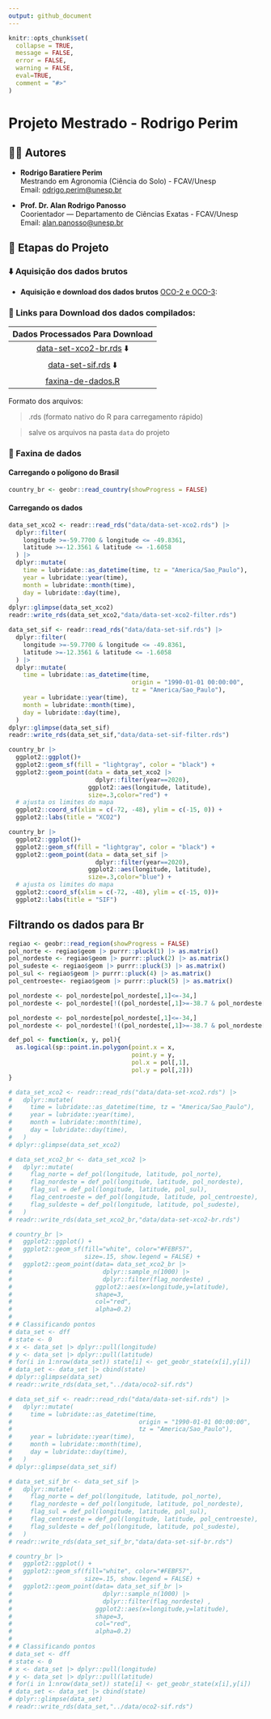 ```yaml
---
output: github_document
---
```


<!-- README.md is generated from README.Rmd. Please edit that file -->

```r
knitr::opts_chunk$set(
  collapse = TRUE,
  message = FALSE,
  error = FALSE,
  warning = FALSE,
  eval=TRUE,
  comment = "#>"
)
```

# Projeto Mestrado - Rodrigo Perim
## 👨‍🔬 Autores

-   **Rodrigo Baratiere Perim**\
    Mestrando em Agronomia (Ciência do Solo) - FCAV/Unesp\
    Email: [odrigo.perim\@unesp.br](mailto:rodrigo.perim@unesp.br)


-   **Prof. Dr. Alan Rodrigo Panosso**\
    Coorientador — Departamento de Ciências Exatas - FCAV/Unesp\
    Email: [alan.panosso\@unesp.br](mailto:alan.panosso@unesp.br)

## 📁 Etapas do Projeto

### ⬇️ Aquisição dos dados brutos

 - **Aquisição e download dos dados brutos** 
[OCO-2 e OCO-3](https://disc.gsfc.nasa.gov):
   
    
    
### 🔗 Links para Download dos dados compilados:

| Dados Processados Para Download
| :---: 
| [data-set-xco2-br.rds](https://drive.google.com/file/d/1iq97nQyR-kKMEygV6C-2OsKE41mIkLF5/view?usp=sharing)  ⬇️  
| [data-set-sif.rds](https://drive.google.com/file/d/1Tvy4T2O3YwY9sQwvHnDD3sZWkoqvwZbw/view?usp=sharing)  ⬇️ 
| [faxina-de-dados.R](https://raw.githubusercontent.com/arpanosso/projeto-mestrado-perim/refs/heads/master/data-raw/faxina-de-dados.R)

Formato dos arquivos:

 > .rds (formato nativo do R para carregamento rápido)
 
 > salve os arquivos na pasta `data` do projeto
 
### 🧹 Faxina de dados


#### Carregando o polígono do Brasil

```r
country_br <- geobr::read_country(showProgress = FALSE)
```


#### Carregando os dados

```r
data_set_xco2 <- readr::read_rds("data/data-set-xco2.rds") |> 
  dplyr::filter(
    longitude >=-59.7700 & longitude <= -49.8361,
    latitude >=-12.3561 & latitude <= -1.6058
  ) |> 
  dplyr::mutate(
    time = lubridate::as_datetime(time, tz = "America/Sao_Paulo"),
    year = lubridate::year(time),
    month = lubridate::month(time),
    day = lubridate::day(time),
  ) 
dplyr::glimpse(data_set_xco2)
readr::write_rds(data_set_xco2,"data/data-set-xco2-filter.rds")
```


```r
data_set_sif <- readr::read_rds("data/data-set-sif.rds") |> 
  dplyr::filter(
    longitude >=-59.7700 & longitude <= -49.8361,
    latitude >=-12.3561 & latitude <= -1.6058
  ) |>  
  dplyr::mutate(
    time = lubridate::as_datetime(time, 
                                  origin = "1990-01-01 00:00:00",
                                  tz = "America/Sao_Paulo"),
    year = lubridate::year(time),
    month = lubridate::month(time),
    day = lubridate::day(time),
  )
dplyr::glimpse(data_set_sif)
readr::write_rds(data_set_sif,"data/data-set-sif-filter.rds")
```


```r
country_br |> 
  ggplot2::ggplot()+
  ggplot2::geom_sf(fill = "lightgray", color = "black") +
  ggplot2::geom_point(data = data_set_xco2 |> 
                        dplyr::filter(year==2020),
                      ggplot2::aes(longitude, latitude),
                      size=.3,color="red") +
  # ajusta os limites do mapa
  ggplot2::coord_sf(xlim = c(-72, -48), ylim = c(-15, 0)) +
  ggplot2::labs(title = "XCO2")
```


```r
country_br |> 
  ggplot2::ggplot()+
  ggplot2::geom_sf(fill = "lightgray", color = "black") +
  ggplot2::geom_point(data = data_set_sif |> 
                        dplyr::filter(year==2020),
                      ggplot2::aes(longitude, latitude),
                      size=.3,color="blue") +
  # ajusta os limites do mapa
  ggplot2::coord_sf(xlim = c(-72, -48), ylim = c(-15, 0))+
  ggplot2::labs(title = "SIF")
```
## Filtrando os dados para Br

```r
regiao <- geobr::read_region(showProgress = FALSE)
pol_norte <- regiao$geom |> purrr::pluck(1) |> as.matrix()
pol_nordeste <- regiao$geom |> purrr::pluck(2) |> as.matrix()
pol_sudeste <- regiao$geom |> purrr::pluck(3) |> as.matrix()
pol_sul <- regiao$geom |> purrr::pluck(4) |> as.matrix()
pol_centroeste<- regiao$geom |> purrr::pluck(5) |> as.matrix()

pol_nordeste <- pol_nordeste[pol_nordeste[,1]<=-34,]
pol_nordeste <- pol_nordeste[!((pol_nordeste[,1]>=-38.7 & pol_nordeste[,1]<=-38.6) & pol_nordeste[,2]<= -15),]

pol_nordeste <- pol_nordeste[pol_nordeste[,1]<=-34,]
pol_nordeste <- pol_nordeste[!((pol_nordeste[,1]>=-38.7 & pol_nordeste[,1]<=-38.6) & pol_nordeste[,2]<= -15),]
```

```r
def_pol <- function(x, y, pol){
  as.logical(sp::point.in.polygon(point.x = x,
                                  point.y = y,
                                  pol.x = pol[,1],
                                  pol.y = pol[,2]))
}
```


```r
# data_set_xco2 <- readr::read_rds("data/data-set-xco2.rds") |> 
#   dplyr::mutate(
#     time = lubridate::as_datetime(time, tz = "America/Sao_Paulo"),
#     year = lubridate::year(time),
#     month = lubridate::month(time),
#     day = lubridate::day(time),
#   ) 
# dplyr::glimpse(data_set_xco2)
```

```r
# data_set_xco2_br <- data_set_xco2 |>
#   dplyr::mutate(
#     flag_norte = def_pol(longitude, latitude, pol_norte),
#     flag_nordeste = def_pol(longitude, latitude, pol_nordeste),
#     flag_sul = def_pol(longitude, latitude, pol_sul),
#     flag_centroeste = def_pol(longitude, latitude, pol_centroeste),
#     flag_suldeste = def_pol(longitude, latitude, pol_sudeste),
#   )
# readr::write_rds(data_set_xco2_br,"data/data-set-xco2-br.rds")
```

```r
# country_br |>
#   ggplot2::ggplot() +
#   ggplot2::geom_sf(fill="white", color="#FEBF57",
#                    size=.15, show.legend = FALSE) +
#   ggplot2::geom_point(data= data_set_xco2_br |>
#                         dplyr::sample_n(1000) |>
#                         dplyr::filter(flag_nordeste) ,
#                       ggplot2::aes(x=longitude,y=latitude),
#                       shape=3,
#                       col="red",
#                       alpha=0.2)
# 
# # Classificando pontos
# data_set <- dff
# state <- 0
# x <- data_set |> dplyr::pull(longitude)
# y <- data_set |> dplyr::pull(latitude)
# for(i in 1:nrow(data_set)) state[i] <- get_geobr_state(x[i],y[i])
# data_set <- data_set |> cbind(state)
# dplyr::glimpse(data_set)
# readr::write_rds(data_set,"../data/oco2-sif.rds")
```
```r
# data_set_sif <- readr::read_rds("data/data-set-sif.rds") |> 
#   dplyr::mutate(
#     time = lubridate::as_datetime(time, 
#                                   origin = "1990-01-01 00:00:00",
#                                   tz = "America/Sao_Paulo"),
#     year = lubridate::year(time),
#     month = lubridate::month(time),
#     day = lubridate::day(time),
#   )
# dplyr::glimpse(data_set_sif)
```

```r
# data_set_sif_br <- data_set_sif |>
#   dplyr::mutate(
#     flag_norte = def_pol(longitude, latitude, pol_norte),
#     flag_nordeste = def_pol(longitude, latitude, pol_nordeste),
#     flag_sul = def_pol(longitude, latitude, pol_sul),
#     flag_centroeste = def_pol(longitude, latitude, pol_centroeste),
#     flag_suldeste = def_pol(longitude, latitude, pol_sudeste),
#   )
# readr::write_rds(data_set_sif_br,"data/data-set-sif-br.rds")
```

```r
# country_br |>
#   ggplot2::ggplot() +
#   ggplot2::geom_sf(fill="white", color="#FEBF57",
#                    size=.15, show.legend = FALSE) +
#   ggplot2::geom_point(data= data_set_sif_br |>
#                         dplyr::sample_n(1000) |>
#                         dplyr::filter(flag_nordeste) ,
#                       ggplot2::aes(x=longitude,y=latitude),
#                       shape=3,
#                       col="red",
#                       alpha=0.2)
# 
# # Classificando pontos
# data_set <- dff
# state <- 0
# x <- data_set |> dplyr::pull(longitude)
# y <- data_set |> dplyr::pull(latitude)
# for(i in 1:nrow(data_set)) state[i] <- get_geobr_state(x[i],y[i])
# data_set <- data_set |> cbind(state)
# dplyr::glimpse(data_set)
# readr::write_rds(data_set,"../data/oco2-sif.rds")
```
